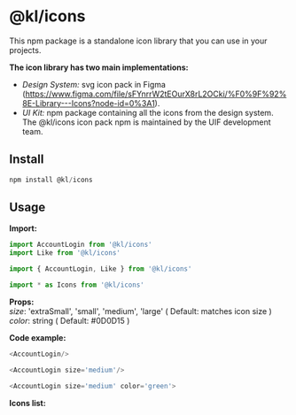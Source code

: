 
<Meta
  title="Design/@kl-icons"
  component={DesignIcons}
/>

# @kl/icons

This npm package is a standalone icon library that you can use in your projects.

**The icon library has two main implementations:**
- *Design System:* svg icon pack in Figma (https://www.figma.com/file/sFYnrrW2tEOurX8rL2OCki/%F0%9F%92%8E-Library---Icons?node-id=0%3A1).
- *UI Kit:* npm package containing all the icons from the design system. The @kl/icons icon pack npm is maintained by the UIF development team.

## Install
``` js 
npm install @kl/icons 
```

## Usage
**Import:**
``` js 
import AccountLogin from '@kl/icons'
import Like from '@kl/icons'
```
``` js 
import { AccountLogin, Like } from '@kl/icons'
```
``` js 
import * as Icons from '@kl/icons'
```

**Props:**  
*size*: 'extraSmall', 'small', 'medium', 'large' ( Default: matches icon size )     
*color*: string ( Default: #0D0D15 )  

**Code example:**
``` js 
<AccountLogin/>
```
<Story name="ExampleIcon">
  <ExampleIcon/>
</Story>

``` js 
<AccountLogin size='medium'/>
```
<Story name="ExampleIconWithSize">
  <ExampleIconWithSize/>
</Story>

``` js 
<AccountLogin size='medium' color='green'>
```
<Story name="ExampleIconWithSizeColor">
  <ExampleIconWithSizeColor/>
</Story>

**Icons list:**
<Story name="Common">
  <DesignIcons/>
</Story>
